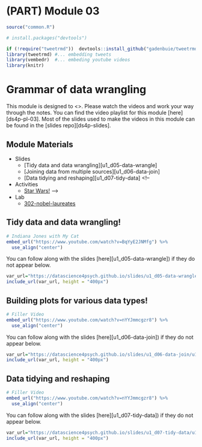 # (PART) Module 03 {-}


```r
source("common.R")

# install.packages("devtools")

if (!require("tweetrmd"))  devtools::install_github("gadenbuie/tweetrmd")
library(tweetrmd) #... embedding tweets
library(vembedr)  #... embeding youtube videos
library(knitr)
```

# Grammar of data wrangling

This module is designed to <>. Please watch the videos and work your way through the notes. You can find the video playlist for this module [here][ds4p-pl-03]. Most of the slides used to make the videos in this module can be found in the [slides repo][ds4p-slides].


## Module Materials

* Slides
  * [Tidy data and data wrangling][u1_d05-data-wrangle]
  * [Joining data from multiple sources][u1_d06-data-join]
  * [Data tidying and reshaping][u1_d07-tidy-data]
<!-- 
* Activities
  * [Star Wars!](https://github.com/DataScience4Psych/ae-03-starwars-dataviz)
--->  
* Lab
	* [302-nobel-laureates](#lab03)



## Tidy data and data wrangling!

```r
# Indiana Jones with My Cat
embed_url("https://www.youtube.com/watch?v=BqYyE2JNMfg") %>%
  use_align("center")
```

You can follow along with the slides [here][u1_d05-data-wrangle]) if they do not appear below.

```r
var_url="https://datascience4psych.github.io/slides/u1_d05-data-wrangle/u1_d05-data-wrangle.html"
include_url(var_url, height = "400px")
```


## Building plots for various data types!

```r
# Filler Video
embed_url("https://www.youtube.com/watch?v=nYYJmmcgzr8") %>%
  use_align("center")
```

You can follow along with the slides [here][u1_d06-data-join]) if they do not appear below.

```r
var_url="https://datascience4psych.github.io/slides/u1_d06-data-join/u1_d06-data-join.html"
include_url(var_url, height = "400px")
```

## Data tidying and reshaping

```r
# Filler Video
embed_url("https://www.youtube.com/watch?v=nYYJmmcgzr8") %>%
  use_align("center")
```

You can follow along with the slides [here][u1_d07-tidy-data]) if they do not appear below.

```r
var_url="https://datascience4psych.github.io/slides/u1_d07-tidy-data/u1_d07-tidy-data.html"
include_url(var_url, height = "400px")
```

<!-- 

## Activity 03: Star Wars!

```r
var_url="https://datascience4psych.github.io/slides/u1_d04-data-viz-2/u1_d04-data-viz-2.html#19"
include_url(var_url, height = "400px")
```

You can find the materials for the Star Wars activity [here](https://github.com/DataScience4Psych/ae-03-starwars-dataviz). The compiled version should look something like the following...

```r
var_url="https://datascience4psych.github.io/ae-03-starwars-dataviz/starwars.html"
include_url(var_url, height = "400px")
```
--->
